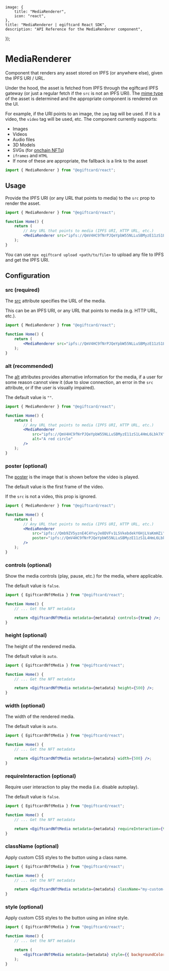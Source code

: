 
	image: {
		title: "MediaRenderer",
		icon: "react",
	},
	title: "MediaRenderer | egiftcard React SDK",
	description: "API Reference for the MediaRenderer component",
});

# MediaRenderer

Component that renders any asset stored on IPFS (or anywhere else), given the IPFS URI / URL.

Under the hood, the asset is fetched from IPFS through the egiftcard IPFS gateway (or just
a regular fetch if the `src` is not an IPFS URI).
The [mime type](https://developer.mozilla.org/en-US/docs/Web/HTTP/Basics_of_HTTP/MIME_types) of the
asset is determined and the appropriate component is rendered on the UI.

For example, if the URI points to an image, the `img` tag will be used. If it is a video, the `video` tag will be used, etc.
The component currently supports:

- Images
- Videos
- Audio files
- 3D Models
- SVGs (for [onchain NFTs](https://blog.egiftcard.cc/guides/how-to-create-onchain-nfts-with-egiftcard/))
- `iframes` and `HTML`
- If none of these are appropriate, the fallback is a link to the asset

```jsx
import { MediaRenderer } from "@egiftcard/react";
```

## Usage

Provide the IPFS URI (or any URL that points to media) to the `src` prop to render the asset.

```jsx
import { MediaRenderer } from "@egiftcard/react";

function Home() {
	return (
		// Any URL that points to media (IPFS URI, HTTP URL, etc.)
		<MediaRenderer src="ipfs://QmV4HC9fNrPJQeYpbW55NLLuSBMyzE11zS1L4HmL6Lbk7X" />
	);
}
```

<Callout title="Storage CLI" variant="info">

You can use `npx egiftcard upload <path/to/file>` to upload any file to IPFS and get the IPFS URI.

</Callout>

## Configuration

### src (required)

The [src](https://www.w3schools.com/tags/att_img_src.asp) attribute specifies the URL of the media.

This can be an IPFS URI, or any URL that points to media (e.g. HTTP URL, etc.).

```jsx
import { MediaRenderer } from "@egiftcard/react";

function Home() {
	return (
		<MediaRenderer src="ipfs://QmV4HC9fNrPJQeYpbW55NLLuSBMyzE11zS1L4HmL6Lbk7X" />
	);
}
```

### alt (recommended)

The [alt](https://www.w3schools.com/tags/att_img_alt.asp) attributes provides alternative
information for the media, if a user for some reason cannot view it
(due to slow connection, an error in the `src` attribute, or if the user is visually impaired).

The default value is `""`.

```jsx
import { MediaRenderer } from "@egiftcard/react";

function Home() {
	return (
		// Any URL that points to media (IPFS URI, HTTP URL, etc.)
		<MediaRenderer
			src="ipfs://QmV4HC9fNrPJQeYpbW55NLLuSBMyzE11zS1L4HmL6Lbk7X"
			alt="A red circle"
		/>
	);
}
```

### poster (optional)

The [poster](https://www.w3schools.com/tags/att_video_poster.asp) is the image
that is shown before the video is played.

The default value is the first frame of the video.

If the `src` is not a video, this prop is ignored.

```jsx
import { MediaRenderer } from "@egiftcard/react";

function Home() {
	return (
		// Any URL that points to media (IPFS URI, HTTP URL, etc.)
		<MediaRenderer
			src="ipfs://Qmb9ZV5yznE4C4YvyJe8DVFv1LSVkebdekY6HjLVaKmHZi"
			poster="ipfs://QmV4HC9fNrPJQeYpbW55NLLuSBMyzE11zS1L4HmL6Lbk7X"
		/>
	);
}
```

### controls (optional)

Show the media controls (play, pause, etc.) for the media, where applicable.

The default value is `false`.

```jsx
import { EgiftcardNftMedia } from "@egiftcard/react";

function Home() {
	// ... Get the NFT metadata

	return <EgiftcardNftMedia metadata={metadata} controls={true} />;
}
```

### height (optional)

The height of the rendered media.

The default value is `auto`.

```jsx
import { EgiftcardNftMedia } from "@egiftcard/react";

function Home() {
	// ... Get the NFT metadata

	return <EgiftcardNftMedia metadata={metadata} height={500} />;
}
```

### width (optional)

The width of the rendered media.

The default value is `auto`.

```jsx
import { EgiftcardNftMedia } from "@egiftcard/react";

function Home() {
	// ... Get the NFT metadata

	return <EgiftcardNftMedia metadata={metadata} width={500} />;
}
```

### requireInteraction (optional)

Require user interaction to play the media (i.e. disable autoplay).

The default value is `false`.

```jsx
import { EgiftcardNftMedia } from "@egiftcard/react";

function Home() {
	// ... Get the NFT metadata

	return <EgiftcardNftMedia metadata={metadata} requireInteraction={true} />;
}
```

### className (optional)

Apply custom CSS styles to the button using a class name.

```jsx
import { EgiftcardNftMedia } from "@egiftcard/react";

function Home() {
	// ... Get the NFT metadata

	return <EgiftcardNftMedia metadata={metadata} className="my-custom-class" />;
}
```

### style (optional)

Apply custom CSS styles to the button using an inline style.

```jsx
import { EgiftcardNftMedia } from "@egiftcard/react";

function Home() {
	// ... Get the NFT metadata

	return (
		<EgiftcardNftMedia metadata={metadata} style={{ backgroundColor: "red" }} />
	);
}
```
